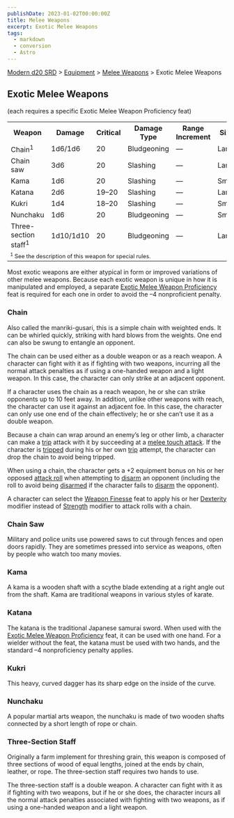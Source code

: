 ```yaml
---
publishDate: 2023-01-02T00:00:00Z
title: Melee Weapons
excerpt: Exotic Melee Weapons
tags:
  - markdown
  - conversion
  - Astro
---
```


[Modern d20 SRD](/#modernD20) > [Equipment](modern-d20-srd-equipment-index) > [Melee Weapons](modern-d20-srd-equipment-weapons-melee) > Exotic Melee Weapons

## Exotic Melee Weapons

(each requires a specific Exotic Melee Weapon Proficiency feat)


<table> <tr><th> Weapon</th><th> Damage</th><th> Critical</th><th> Damage Type</th><th> Range Increment</th><th> Size</th><th> Weight</th><th> Purchase DC</th><th> Restriction </th></tr> <tr><td> Chain<sup>1</sup></td><td> 1d6/1d6</td><td> 20</td><td> Bludgeoning</td><td> —</td><td> Large</td><td> 5 lb.</td><td> 5</td><td> — </td></tr> <tr><td> Chain saw</td><td> 3d6</td><td> 20</td><td> Slashing</td><td> —</td><td> Large</td><td> 10 lb.</td><td> 9</td><td> — </td></tr> <tr><td> Kama</td><td> 1d6</td><td> 20</td><td> Slashing</td><td> —</td><td> Small</td><td> 2 lb.</td><td> 5</td><td> — </td></tr> <tr><td> Katana</td><td> 2d6</td><td> 19–20</td><td> Slashing</td><td> —</td><td> Large</td><td> 6 lb.</td><td> 12</td><td> — </td></tr> <tr><td> Kukri</td><td> 1d4</td><td> 18–20</td><td> Slashing</td><td> —</td><td> Small</td><td> 1 lb.</td><td> 5</td><td> — </td></tr> <tr><td> Nunchaku</td><td> 1d6</td><td> 20</td><td> Bludgeoning</td><td> —</td><td> Small</td><td> 2 lb.</td><td> 3</td><td> — </td></tr> <tr><td> Three-section staff<sup>1</sup></td><td> 1d10/1d10</td><td> 20</td><td> Bludgeoning</td><td> —</td><td> Large</td><td> 3 lb.</td><td> 4</td><td> — </td></tr> <tr><td colspan="9" style="text-align: left; font-size: .8em;"> <sup>1</sup> See the description of this weapon for special rules. </td></tr> </table>



Most exotic weapons are either atypical in form or improved variations of
other melee weapons. Because each exotic weapon is unique in how it is
manipulated and employed, a separate [Exotic Melee Weapon Proficiency](modern-d20-srd-feats-exotic-melee-weapons-proficiency) feat is
required for each one in order to avoid the –4 nonproficient penalty.

### Chain

Also called the manriki-gusari, this is a simple chain with weighted ends. It
can be whirled quickly, striking with hard blows from the weights. One end can
also be swung to entangle an opponent.

The chain can be used either as a double weapon or as a reach weapon. A
character can fight with it as if fighting with two weapons, incurring all the
normal attack penalties as if using a one-handed weapon and a light weapon. In
this case, the character can only strike at an adjacent opponent.

If a character uses the chain as a reach weapon, he or she can strike
opponents up to 10 feet away. In addition, unlike other weapons with reach,
the character can use it against an adjacent foe. In this case, the character
can only use one end of the chain effectively; he or she can’t use it as a
double weapon.

Because a chain can wrap around an enemy’s leg or other limb, a character can
make a [trip](modern-d20-srd-combat-trip) attack with it by succeeding at a
[melee touch attack](modern-d20-srd-combat-attack-actions). If the character
is [tripped](modern-d20-srd-combat-trip) during his or her own
[trip](modern-d20-srd-combat-trip) attempt, the character can drop the chain
to avoid being tripped.

When using a chain, the character gets a +2 equipment bonus on his or her
opposed [attack roll](modern-d20-srd-combat-attack-roll) when attempting to
[disarm](modern-d20-srd-combat-disarm) an opponent (including the roll to
avoid being [disarmed](modern-d20-srd-combat-disarm) if the character fails to
[disarm](modern-d20-srd-combat-disarm) the opponent).

A character can select the [Weapon Finesse](modern-d20-srd-feats-weapon-finesse) feat to apply his or her [Dexterity](modern-d20-srd-basics-ability-scores) modifier instead of [Strength](modern-d20-srd-basics-ability-scores)
modifier to attack rolls with a chain.

### Chain Saw

Military and police units use powered saws to cut through fences and open
doors rapidly. They are sometimes pressed into service as weapons, often by
people who watch too many movies.

### Kama

A kama is a wooden shaft with a scythe blade extending at a right angle out
from the shaft. Kama are traditional weapons in various styles of karate.

### Katana

The katana is the traditional Japanese samurai sword. When used with the
[Exotic Melee Weapon Proficiency](modern-d20-srd-feats-exotic-melee-weapons-proficiency) feat, it can be used with one hand. For a wielder without the
feat, the katana must be used with two hands, and the standard –4
nonproficiency penalty applies.

### Kukri

This heavy, curved dagger has its sharp edge on the inside of the curve.

### Nunchaku

A popular martial arts weapon, the nunchaku is made of two wooden shafts
connected by a short length of rope or chain.

### Three-Section Staff

Originally a farm implement for threshing grain, this weapon is composed of
three sections of wood of equal lengths, joined at the ends by chain, leather,
or rope. The three-section staff requires two hands to use.

The three-section staff is a double weapon. A character can fight with it as
if fighting with two weapons, but if he or she does, the character incurs all
the normal attack penalties associated with fighting with two weapons, as if
using a one-handed weapon and a light weapon.

